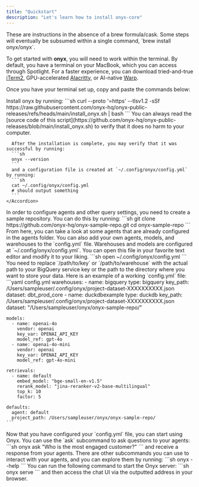 ```yaml
---
title: "Quickstart"
description: "Let's learn how to install onyx-core"
---
```


<Info>
  These are instructions in the absence of a brew formula/cask. Some steps will
  eventually be subsumed within a single command, `brew install onyx/onyx`.
</Info>

To get started with **onyx**, you will need to work within the terminal. By default, you
have a terminal on your MacBook, which you can access through Spotlight. For a faster experience, you can download tried-and-true [iTerm2](https://iterm2.com/), GPU-accelerated [Alacritty](https://github.com/alacritty/alacritty),
or AI-native [Warp](https://warp.dev/).

Once you have your terminal set up, copy and paste the commands below:

<Steps>
  <Step title="Install onyx">
    Install onyx by running:
    ```sh
      curl --proto '=https' --tlsv1.2 -sSf https://raw.githubusercontent.com/onyx-hq/onyx-public-releases/refs/heads/main/install_onyx.sh | bash
    ```
    <Tip>
      You can always read the [source code of this script](https://github.com/onyx-hq/onyx-public-releases/blob/main/install_onyx.sh) to verify that it does no harm to your computer.
    </Tip>
    <Accordion title="(Optional) Verify installation">

      After the installation is complete, you may verify that it was successful by running:
      ```sh
      onyx --version
      ```
      and a configuration file is created at `~/.config/onyx/config.yml` by running:
      ```sh
      cat ~/.config/onyx/config.yml
      # should output something
      ```
    </Accordion>
  </Step>
  <Step title="Create a sample repository">
    In order to configure agents and other query settings, you need to create a sample repository. You can do this by running:
    ```sh
    git clone https://github.com/onyx-hq/onyx-sample-repo.git
    cd onyx-sample-repo
    ```
    From here, you can take a look at some agents that are already configured in the agents folder. You can also add your own agents, models, and warehouses to the `config.yml` file.
  </Step>
  <Step title="Configure onyx">
    Warehouses and models are configured at `~/.config/onyx/config.yml`. You can open this file in your favorite text editor and modify it to your liking.
    ```sh
    open ~/.config/onyx/config.yml
    ```
    You need to replace `/path/to/key` or `/path/to/warehouse` with the actual path to your BigQuery service key or the path to the directory where you want to store your data.
    Here is an example of a working `config.yml` file:
    ```yaml config.yml
    warehouses:
      - name: bigquery
        type: bigquery
        key_path: /Users/sampleuser/.config/onyx/project-dataset-XXXXXXXXXX.json
        dataset: dbt_prod_core
      - name: duckdbexample
        type: duckdb
        key_path: /Users/sampleuser/.config/onyx/project-dataset-XXXXXXXXXX.json
        dataset: "/Users/sampleuser/onyx/onyx-sample-repo/"

    models:
      - name: openai-4o
        vendor: openai
        key_var: OPENAI_API_KEY
        model_ref: gpt-4o
      - name: openai-4o-mini
        vendor: openai
        key_var: OPENAI_API_KEY
        model_ref: gpt-4o-mini

    retrievals:
      - name: default
        embed_model: "bge-small-en-v1.5"
        rerank_model: "jina-reranker-v2-base-multilingual"
        top_k: 10
        factor: 5

    defaults:
      agent: default
      project_path: /Users/sampleuser/onyx/onyx-sample-repo/
    ```

  </Step>
  <Step title="Start using onyx">
    Now that you have configured your `config.yml` file, you can start using Onyx.
    <AccordionGroup>
      <Accordion title="Using the CLI">
        You can use the `ask` subcommand to ask questions to your agents:
        ```sh
        onyx ask "Who is the most engaged customer?"
        ```
        and receive a response from your agents.
        There are other subcommands you can use to interact with your agents, and you can explore them by running:
        ```sh
        onyx --help
        ```
      </Accordion>
      <Accordion title="Using the Web">
        You can run the following command to start the Onyx server:
        ```sh
        onyx serve
        ```
        and then access the chat UI via the outputted address in your browser.
      </Accordion>
    </AccordionGroup>
  </Step>
</Steps>
